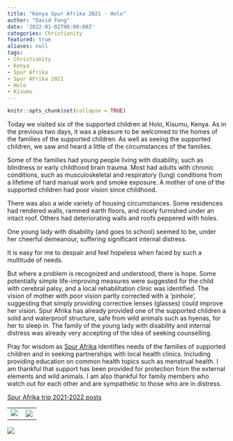 ```yaml
---
title: "Kenya Spur Afrika 2021 - Holo"
author: "David Fong"
date: '2022-01-02T00:00:00Z'
categories: Christianity
featured: true
aliases: null
tags:
- Christianity
- Kenya
- Spur Afrika
- Spur AFrika 2021
- Holo
- Kisumu
---
```


```r
knitr::opts_chunk$set(collapse = TRUE)
```

Today we visited six of the supported children at Holo, Kisumu, Kenya. 
As in the previous two days, it was a pleasure to be welcomed to the homes of the families of the supported children. 
As well as seeing the supported children, we saw and heard a little of the circumstances of the families.

Some of the families had young people living with disability, such as blindness or early childhood brain trauma. 
Most had adults with chronic conditions, such as musculoskeletal and respiratory (lung) conditions from a lifetime of hard manual work and smoke exposure. 
A mother of one of the supported children had poor vision since childhood.

There was also a wide variety of housing circumstances. 
Some residences had rendered walls, rammed earth floors, and nicely furnished under an intact roof. 
Others had deteriorating walls and roofs peppered with holes.

One young lady with disability (and goes to school) seemed to be, under her cheerful demeanour,
suffering significant internal distress.

It is easy for me to despair and feel hopeless when faced by such a multitude of needs.

But where a problem is recognized and understood, there is hope. 
Some potentially simple life-improving measures were suggested for the child with cerebral palsy,
and a local rehabilitation clinic was identified. 
The vision of mother with poor vision partly corrected with a ‘pinhole’,
suggesting that simply providing corrective lenses (glasses) could improve her vision. 
Spur Afrika has already provided one of the supported children a solid and waterproof structure,
safe from wild animals such as hyenas, for her to sleep in. 
The family of the young lady with disability and internal distress was already very accepting of the idea of seeking counselling.

Pray for wisdom as [Spur Afrika](https://spurafrika.org/) identifies needs of the families of supported children
and in seeking partnerships with local health clinics. Including providing education
on common health topics such as menstrual health. I am thankful that support has been provided
for protection from the external elements and wild animals. I am also thankful for
family members who watch out for each other and are sympathetic to those who are in distress.

[Spur Afrika trip 2021-2022 posts](/spurafrika2021/)

|                                                    |                                                  |  
| -------------------------------------------------- | ------------------------------------------------ | 
| ![️](./20220103_HoloShack.jpg)  | ![](./20220103_HoloNewShack.jpg) |


 ![](./20220103_HoloVisit.jpg)
